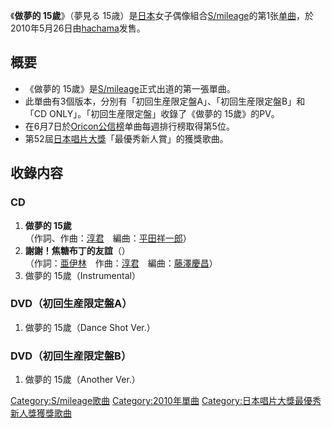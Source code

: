 {{unreferenced|time=2011-07-31T09:53:59+00:00}}
{{Infobox Single
| Name           = 做夢的 15歲
| Cover          = Smileage - Yumemiru Fifteen Reg.jpg
| Artist         = [[S/mileage|S/mileage]]
| Album          = [[壞孩子①|壞孩子①]]
| A-side         = 做夢的 15歲
| B-side         = 謝謝！焦糖布丁的友誼
| Released       = 2010年5月26日
| Format         = [[单曲|单曲]]
| Recorded       = 2010年<br/>{{JPN}}
| Genre          = [[J-POP|J-POP]]
| Lenght         =
| Label          = [[hachama|hachama]]
| Writer         = [[淳君|淳君]]
| Producer       = 淳君
| Certification  = 
| Chart position = * 週榜最高排名第5位<small>（[[Oricon公信榜|Oricon]]）</small> 
| Last single    = [[當大人好難!!!|當大人好難!!!]]<br/>（2010年）
| This single    = '''做夢的 15歲'''<br/>（2010年）
| Next single    = [[○○不用努力也可以啦!!|○○不用努力也可以啦!!]]<br/>（2010年）
| Misc           =
}}

《'''做夢的 15歲'''》（夢見る 15歳）是[[日本|日本]]女子偶像組合[[S/mileage|S/mileage]]的第1张[[单曲|单曲]]，於2010年5月26日由[[hachama|hachama]]发售。

== 概要 ==
* 《做夢的 15歲》是[[S/mileage|S/mileage]]正式出道的第一張單曲。
* 此單曲有3個版本，分別有「初回生産限定盤A」、「初回生産限定盤B」和「CD ONLY」。「初回生産限定盤」收錄了《做夢的 15歲》的PV。
* 在6月7日於[[Oricon公信榜|Oricon公信榜]]单曲每週排行榜取得第5位。
* 第52屆[[日本唱片大獎|日本唱片大獎]]「最優秀新人賞」的獲獎歌曲。

== 收錄内容 ==
=== CD ===
# '''做夢的 15歲'''<br/>（作詞、作曲：[[淳君|淳君]]　編曲：[[平田祥一郎|平田祥一郎]]）
# '''謝謝！焦糖布丁的友誼'''（{{lang|ja|サンキュ!クレームブリュレの友情}}）<br/>（作詞：[[亜伊林|亜伊林]]　作曲：[[淳君|淳君]]　編曲：[[藤澤慶昌|藤澤慶昌]]）
# 做夢的 15歲（Instrumental）

=== DVD（初回生産限定盤A） ===
# 做夢的 15歲（Dance Shot Ver.）

=== DVD（初回生産限定盤B） ===
# 做夢的 15歲（Another Ver.）

{{S/mileage}}
{{日本唱片大獎最優秀新人獎}}

{{DEFAULTSORT: Yume Miru 15}}
[[Category:S/mileage歌曲|Category:S/mileage歌曲]]
[[Category:2010年單曲|Category:2010年單曲]]
[[Category:日本唱片大獎最優秀新人獎獲獎歌曲|Category:日本唱片大獎最優秀新人獎獲獎歌曲]]